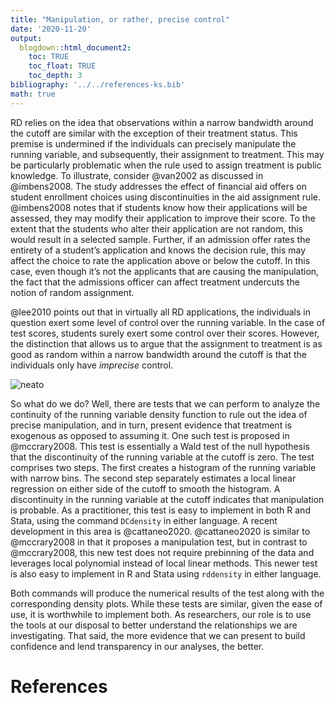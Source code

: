 ```yaml
---
title: "Manipulation, or rather, precise control"
date: '2020-11-20'
output: 
  blogdown::html_document2:
    toc: TRUE
    toc_float: TRUE
    toc_depth: 3
bibliography: '../../references-ks.bib'
math: true
---
```


RD relies on the idea that observations within a narrow bandwidth around the cutoff are similar with the exception of their treatment status. This premise is undermined if the individuals can precisely manipulate the running variable, and subsequently, their assignment to treatment. This may be particularly problematic when the rule used to assign treatment is public knowledge.  To illustrate, consider @van2002 as discussed in @imbens2008.  The study addresses the effect of financial aid offers on student enrollment choices using discontinuities in the aid assignment rule.  @imbens2008 notes that if students know how their applications will be assessed, they may modify their application to improve their score.  To the extent that the students who alter their application are not random, this would result in a selected sample.  Further, if an admission offer rates the entirety of a student's application and knows the decision rule, this may affect the choice to rate the application above or below the cutoff. In this case, even though it's not the applicants that are causing the manipulation, the fact that the admissions officer can affect treatment undercuts the notion of random assignment. 

@lee2010 points out that in virtually all RD applications, the individuals in question exert some level of control over the running variable.  In the case of test scores, students surely exert some control over their scores.  However, the distinction that allows us to argue that the assignment to treatment is as good as random within a narrow bandwidth around the cutoff is that the individuals only have *imprecise* control. 


<img src="https://media.giphy.com/media/2eTVRPLl4WgOrxY0kr/giphy.gif#center" alt="neato">

So what do we do? Well, there are tests that we can perform to analyze the continuity of the running variable density function to rule out the idea of precise manipulation, and in turn, present evidence that treatment is exogenous as opposed to assuming it. One such test is proposed in @mccrary2008.  This test is essentially a Wald test of the null hypothesis that the discontinuity of the running variable at the cutoff is zero.  The test comprises two steps. The first creates a histogram of the running variable with narrow bins. The second step separately estimates a local linear regression on either side of the cutoff to smooth the histogram.  A discontinuity in the running variable at the cutoff indicates that manipulation is probable. As a practitioner, this test is easy to implement in both R and Stata, using the command `DCdensity` in either language. A recent development in this area is @cattaneo2020.  @cattaneo2020 is similar to @mccrary2008 in that it proposes a manipulation test, but in contrast to @mccrary2008, this new test does not require prebinning of the data and leverages local polynomial instead of local linear methods.  This newer test is also easy to implement in R and Stata using `rddensity` in either language.


Both commands will produce the numerical results of the test along with the corresponding density plots.  While these tests are similar, given the ease of use, it is worthwhile to implement both.  As researchers, our role is to use the tools at our disposal to better understand the relationships we are investigating.  That said, the more evidence that we can present to build confidence and lend transparency in our analyses, the better. 

# References 